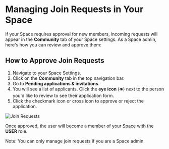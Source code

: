# Managing Join Requests in Your Space

If your Space requires approval for new members, incoming requests will appear in the **Community** tab of your Space settings. 
As a Space admin, here's how you can review and approve them:

## How to Approve Join Requests

1. Navigate to your Space Settings.
2. Click on the **Community** tab in the top navigation bar.
3. Go to **Pending applications & invitations**.
4. You will see a list of applicants. Click the **eye icon** (`👁`) next to the person you'd like to review to see their application form.
5. Click the checkmark icon or cross icon to approve or reject the application.

![Join Requests](/join-requests.png)

Once approved, the user will become a member of your Space with the **USER** role.

Note: You can only manage join requests if you are a Space admin
